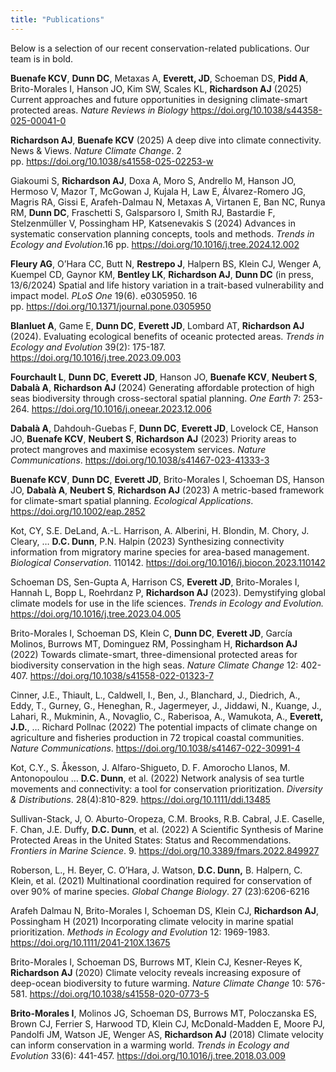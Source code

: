 ```yaml
---
title: "Publications"
---
```


Below is a selection of our recent conservation-related publications. Our team is in bold.

**Buenafe KCV**, **Dunn DC**, Metaxas A, **Everett, JD**, Schoeman DS, **Pidd A**, Brito-Morales I, Hanson JO, Kim SW, Scales KL, **Richardson AJ** (2025) Current approaches and future opportunities in designing climate-smart protected areas. _Nature Reviews in Biology_ [https://doi.org/10.1038/s44358-025-00041-0](https://doi.org/10.1038/s44358-025-00041-0)

**Richardson AJ**, **Buenafe KCV** (2025) A deep dive into climate connectivity. News & Views. _Nature Climate Change_. 2 pp. [https://doi.org/10.1038/s41558-025-02253-w](https://doi.org/10.1038/s41558-025-02253-w)

Giakoumi S, **Richardson AJ**, Doxa A, Moro S, Andrello M, Hanson JO, Hermoso V, Mazor T, McGowan J, Kujala H, Law E, Álvarez-Romero JG, Magris RA, Gissi E, Arafeh-Dalmau N, Metaxas A, Virtanen E, Ban NC, Runya RM, **Dunn DC**, Fraschetti S, Galsparsoro I, Smith RJ, Bastardie F, Stelzenmüller V, Possingham HP, Katsenevakis S (2024) Advances in systematic conservation planning concepts, tools and methods. _Trends in Ecology and Evolution_.16 pp. [https://doi.org/10.1016/j.tree.2024.12.002](https://doi.org/10.1016/j.tree.2024.12.002)

**Fleury AG**, O’Hara CC, Butt N, **Restrepo J**, Halpern BS, Klein CJ, Wenger A, Kuempel CD, Gaynor KM, **Bentley LK**, **Richardson AJ**, **Dunn DC** (in press, 13/6/2024) Spatial and life history variation in a trait-based vulnerability and impact model. _PLoS One_ 19(6). e0305950. 16 pp. [https://doi.org/10.1371/journal.pone.0305950](https://doi.org/10.1371/journal.pone.0305950)

**Blanluet A**, Game E, **Dunn DC**, **Everett JD**, Lombard AT, **Richardson AJ** (2024). Evaluating ecological benefits of oceanic protected areas. _Trends in Ecology and Evolution_ 39(2): 175-187. [https://doi.org/10.1016/j.tree.2023.09.003](https://doi.org/10.1016/j.tree.2023.09.003)

**Fourchault L**, **Dunn DC**, **Everett JD**, Hanson JO, **Buenafe KCV**, **Neubert S**, **Dabalà A**, **Richardson AJ** (2024) Generating affordable protection of high seas biodiversity through cross-sectoral spatial planning. _One Earth_ 7: 253-264. [https://doi.org/10.1016/j.oneear.2023.12.006](https://doi.org/10.1016/j.oneear.2023.12.006)

**Dabalà A**, Dahdouh-Guebas F, **Dunn DC**, **Everett JD**, Lovelock CE, Hanson JO, **Buenafe KCV**, **Neubert S**, **Richardson AJ** (2023) Priority areas to protect mangroves and maximise ecosystem services. _Nature Communications_. [https://doi.org/10.1038/s41467-023-41333-3](https://doi.org/10.1038/s41467-023-41333-3)

**Buenafe KCV**, **Dunn DC**, **Everett JD**, Brito-Morales I, Schoeman DS, Hanson JO, **Dabalà A**, **Neubert S**, **Richardson AJ** (2023) A metric-based framework for climate-smart spatial planning. _Ecological Applications_. [https://doi.org/10.1002/eap.2852](https://doi.org/10.1002/eap.2852)

Kot, CY, S.E. DeLand, A.-L. Harrison, A. Alberini, H. Blondin, M. Chory, J. Cleary, … **D.C. Dunn**, P.N. Halpin (2023) Synthesizing connectivity information from migratory marine species for area-based management. _Biological Conservation_. 110142. [https://doi.org/10.1016/j.biocon.2023.110142](https://doi.org/10.1016/j.biocon.2023.110142)

Schoeman DS, Sen-Gupta A, Harrison CS, **Everett JD**, Brito-Morales I, Hannah L, Bopp L, Roehrdanz P, **Richardson AJ** (2023). Demystifying global climate models for use in the life sciences. _Trends in Ecology and Evolution._ [https://doi.org/10.1016/j.tree.2023.04.005](https://doi.org/10.1016/j.tree.2023.04.005)

Brito-Morales I, Schoeman DS, Klein C, **Dunn DC**, **Everett JD**, García Molinos, Burrows MT, Dominguez RM, Possingham H, **Richardson AJ** (2022) Towards climate-smart, three-dimensional protected areas for biodiversity conservation in the high seas. _Nature Climate Change_ 12: 402-407. [https://doi.org/10.1038/s41558-022-01323-7](https://doi.org/10.1038/s41558-022-01323-7)

Cinner, J.E., Thiault, L., Caldwell, I., Ben, J., Blanchard, J., Diedrich, A., Eddy, T., Gurney, G., Heneghan, R., Jagermeyer, J., Jiddawi, N., Kuange, J., Lahari, R., Mukminin, A., Novaglio, C., Raberisoa, A., Wamukota, A., **Everett, J.D.**, ... Richard Pollnac (2022) The potential impacts of climate change on agriculture and fisheries production in 72 tropical coastal communities. _Nature Communications_. [https://doi.org/10.1038/s41467-022-30991-4](https://doi.org/10.1038/s41467-022-30991-4)

Kot, C.Y., S. Åkesson, J. Alfaro-Shigueto, D. F. Amorocho Llanos, M. Antonopoulou … **D.C. Dunn**, et al. (2022) Network analysis of sea turtle movements and connectivity: a tool for conservation prioritization. _Diversity & Distributions_. 28(4):810-829. [https://doi.org/10.1111/ddi.13485](https://doi.org/10.1111/ddi.13485)

Sullivan-Stack, J, O. Aburto-Oropeza, C.M. Brooks, R.B. Cabral, J.E. Caselle, F. Chan, J.E. Duffy, **D.C. Dunn**, et al. (2022) A Scientific Synthesis of Marine Protected Areas in the United States: Status and Recommendations. _Frontiers in Marine Science_. 9. [https://doi.org/10.3389/fmars.2022.849927](https://doi.org/10.3389/fmars.2022.849927)

Roberson, L., H. Beyer, C. O'Hara, J. Watson, **D.C. Dunn,** B. Halpern, C. Klein, et al. (2021) Multinational coordination required for conservation of over 90% of marine species. _Global Change Biology_. 27 (23):6206-6216

Arafeh Dalmau N, Brito-Morales I, Schoeman DS, Klein CJ, **Richardson AJ**, Possingham H (2021) Incorporating climate velocity in marine spatial prioritization. _Methods in Ecology and Evolution_ 12: 1969-1983. [https://doi.org/10.1111/2041-210X.13675](https://doi.org/10.1111/2041-210X.13675)

Brito-Morales I, Schoeman DS, Burrows MT, Klein CJ, Kesner-Reyes K, **Richardson AJ** (2020) Climate velocity reveals increasing exposure of deep-ocean biodiversity to future warming. _Nature Climate Change_ 10: 576-581. [https://doi.org/10.1038/s41558-020-0773-5](https://doi.org/10.1038/s41558-020-0773-5)

**Brito-Morales I**, Molinos JG, Schoeman DS, Burrows MT, Poloczanska ES, Brown CJ, Ferrier S, Harwood TD, Klein CJ, McDonald-Madden E, Moore PJ, Pandolfi JM, Watson JE, Wenger AS, **Richardson AJ** (2018) Climate velocity can inform conservation in a warming world. _Trends in Ecology and Evolution_ 33(6): 441-457. [https://doi.org/10.1016/j.tree.2018.03.009](https://doi.org/10.1016/j.tree.2018.03.009)
